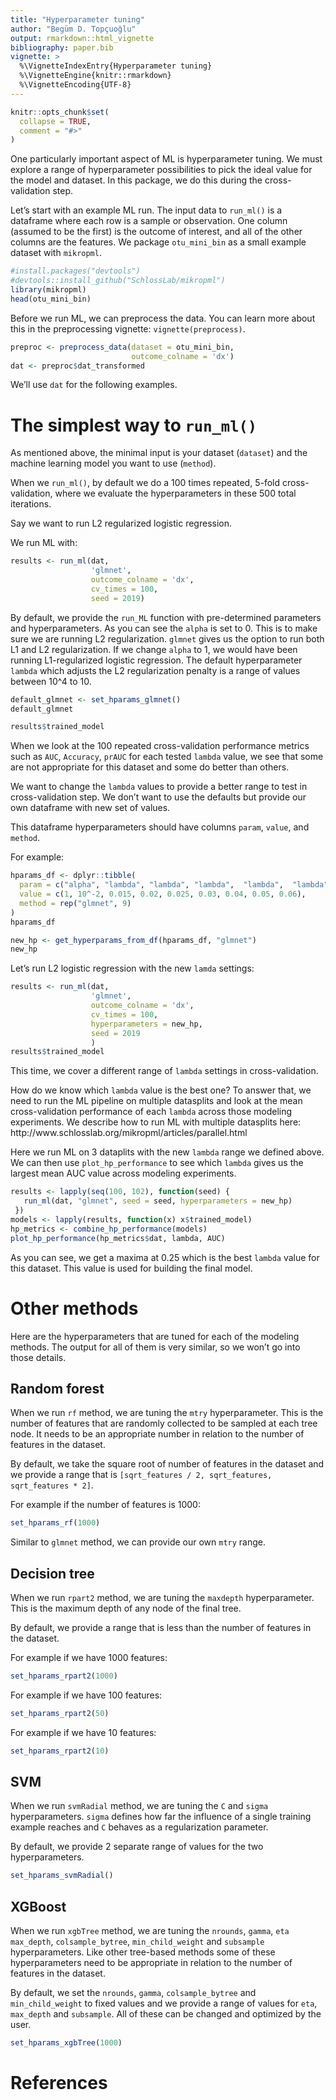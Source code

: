 ```yaml
---
title: "Hyperparameter tuning"
author: "Begüm D. Topçuoğlu"
output: rmarkdown::html_vignette
bibliography: paper.bib
vignette: >
  %\VignetteIndexEntry{Hyperparameter tuning}
  %\VignetteEngine{knitr::rmarkdown}
  %\VignetteEncoding{UTF-8}
---
```


```r
knitr::opts_chunk$set(
  collapse = TRUE,
  comment = "#>"
)
```

One particularly important aspect of ML is hyperparameter tuning. 
We must explore a range of hyperparameter possibilities to pick the ideal value for the model and dataset. In this package, we do this during the cross-validation step.

Let's start with an example ML run. 
The input data to `run_ml()` is a dataframe where each row is a sample or observation.
One column (assumed to be the first) is the outcome of interest,
and all of the other columns are the features.
We package `otu_mini_bin` as a small example dataset with `mikropml`.

```r
#install.packages("devtools")
#devtools::install_github("SchlossLab/mikropml")
library(mikropml)
head(otu_mini_bin)
```

Before we run ML, we can preprocess the data. 
You can learn more about this in the preprocessing vignette: `vignette(preprocess)`.

```r
preproc <- preprocess_data(dataset = otu_mini_bin,
                           outcome_colname = 'dx')
dat <- preproc$dat_transformed
```

We'll use `dat` for the following examples.

# The simplest way to `run_ml()`

As mentioned above, the minimal input is your dataset (`dataset`) and the machine learning model you want to use (`method`).

When we `run_ml()`, by default we do a 100 times repeated, 5-fold cross-validation, where we evaluate the hyperparameters in these 500 total iterations.

Say we want to run L2 regularized logistic regression. 

We run ML with:

```r
results <- run_ml(dat,
                  'glmnet',
                  outcome_colname = 'dx',
                  cv_times = 100, 
                  seed = 2019)
```

By default, we provide the `run_ML` function with pre-determined parameters and hyperparameters.
As you can see the `alpha` is set to 0. This is to make sure we are running L2 regularization. `glmnet` gives us the option to run both L1 and L2 regularization. 
If we change `alpha` to 1, we would have been running L1-regularized logistic regression. The default hyperparameter `lambda` which adjusts the L2 regularization penalty is a range of values between 10^4 to 10. 

```r
default_glmnet <- set_hparams_glmnet()
default_glmnet
```

```r
results$trained_model
```

When we look at the 100 repeated cross-validation performance metrics such as `AUC`, `Accuracy`, `prAUC` for each tested `lambda` value, we see that some are not appropriate for this dataset and some do better than others. 

We want to change the `lambda` values to provide a better range to test in cross-validation step. We don't want to use the defaults but provide our own dataframe with new set of values. 

This dataframe hyperparameters should have columns `param`, `value`, and `method`.

For example:
```r
hparams_df <- dplyr::tibble(
  param = c("alpha", "lambda", "lambda", "lambda",  "lambda",  "lambda", "lambda", "lambda", "lambda"),
  value = c(1, 10^-2, 0.015, 0.02, 0.025, 0.03, 0.04, 0.05, 0.06),
  method = rep("glmnet", 9)
)
hparams_df

new_hp <- get_hyperparams_from_df(hparams_df, "glmnet")
new_hp
```

Let's run L2 logistic regression with the new `lamda` settings:

```r
results <- run_ml(dat,
                  'glmnet',
                  outcome_colname = 'dx',
                  cv_times = 100,
                  hyperparameters = new_hp,
                  seed = 2019
                  )
results$trained_model
```

This time, we cover a different range of `lambda` settings in cross-validation. 

How do we know which `lambda` value is the best one? 
To answer that, we need to run the ML pipeline on multiple datasplits and look at the mean cross-validation performance of each `lambda` across those modeling experiments. 
We describe how to run ML with multiple datasplits here: http://www.schlosslab.org/mikropml/articles/parallel.html

Here we run ML on 3 dataplits with the new `lambda` range we defined above. 
We can then use `plot_hp_performance` to see which `lambda` gives us the largest mean AUC value across modeling experiments. 

```r
results <- lapply(seq(100, 102), function(seed) {
   run_ml(dat, "glmnet", seed = seed, hyperparameters = new_hp)
 })
models <- lapply(results, function(x) x$trained_model)
hp_metrics <- combine_hp_performance(models)
plot_hp_performance(hp_metrics$dat, lambda, AUC)
```

As you can see, we get a maxima at 0.25 which is the best `lambda` value for this dataset. This value is used for building the final model.

# Other methods

Here are the hyperparameters that are tuned for each of the modeling methods.
The output for all of them is very similar, so we won't go into those details.

## Random forest

When we run `rf` method, we are tuning the `mtry` hyperparameter. This is the number of features that are randomly collected to be sampled at each tree node. It needs to be an appropriate number in relation to the number of features in the dataset.

By default, we take the square root of number of features in the dataset and we provide a range that is
`[sqrt_features / 2, sqrt_features, sqrt_features * 2]`. 

For example if the number of features is 1000:

```r
set_hparams_rf(1000)
```

Similar to `glmnet` method, we can provide our own `mtry` range.

## Decision tree

When we run `rpart2` method, we are tuning the `maxdepth` hyperparameter. This is the maximum depth of any node of the final tree.

By default, we provide a range that is less than the number of features in the dataset. 

For example if we have 1000 features:

```r
set_hparams_rpart2(1000)
```
For example if we have 100 features:
```r
set_hparams_rpart2(50)
```
For example if we have 10 features:
```r
set_hparams_rpart2(10)
```


## SVM

When we run `svmRadial` method, we are tuning the `C` and `sigma` hyperparameters. 
`sigma` defines how far the influence of a single training example reaches and `C` behaves as a regularization parameter.

By default, we provide 2 separate range of values for the two hyperparameters. 


```r
set_hparams_svmRadial()
```

## XGBoost

When we run `xgbTree` method, we are tuning the `nrounds`, `gamma`, `eta` `max_depth`, `colsample_bytree`, `min_child_weight` and `subsample` hyperparameters. Like other tree-based methods some of these hyperparameters need to be appropriate in relation to the number of features in the dataset.

By default, we set the `nrounds`, `gamma`, `colsample_bytree` and `min_child_weight` to fixed values and we provide a range of values for `eta`, `max_depth` and `subsample`. All of these can be changed and optimized by the user. 

```r
set_hparams_xgbTree(1000)
```

# References
